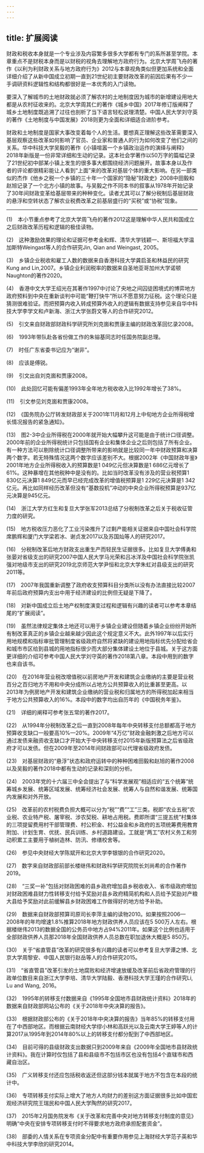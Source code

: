```yaml
---
---
---
```

title: 扩展阅读
---




财政和税收本身就是一个专业涉及内容繁多很多大学都有专门的系所甚至学院。本章重点不是财税本身而是以财税的视角去理解地方政府行为。北京大学周飞舟的著作《以利为利财政关系与地方政府行为》2012与本章视角类似但更加系统和全面详细介绍了从新中国成立初期一直到21世纪初主要财政改革的前因后果有不少一手调研资料逻辑性和结构都很好是一本优秀的入门读物。

要深入了解城市的土地财政就必须了解农村的土地制度因为城市的新增建设用地大都是从农村征收来的。北京大学周其仁的著作《城乡中国》2017年修订版阐释了城乡土地制度既追溯了过往也剖析了当下语言轻松说理清楚。中国人民大学刘守英的著作《土地制度与中国发展》2018则更为全面和详细适合进阶参考。

财政和土地制度是国家大事改变着每个人的生活。要想真正理解这些改革需要深入基层观察这些改革如何影响了官员、企业家和普通人的行为如何改变了他们之间的关系。华中科技大学吴毅的著作《小镇喧嚣一个乡镇政治运作的演绎与阐释》2018年新版是一份非常详细和生动的记录。这本社会学著作以50万字的篇幅记录了21世纪初中部某小镇上发生的很多事大都围绕经济问题展开。故事本身以及作者的评论都很精彩能让人看到“上面”来的改革对基层个体的重大影响。在另一部类似的杰作《他乡之税一个乡镇的三十年一个国家的“隐秘”财政史》2008中田毅和赵旭记录了一个北方小镇的故事。与吴毅之作不同本书的叙事从1978年开始记录了30年间财政变革给基层带来的种种变化。读者尤其可以了解分税制后基层财政的悬浮和空转状态了解农业税费改革之前基层盛行的“买税”或“协税”现象。



* * *



(1)　本小节重点参考了北京大学周飞舟的著作2012这是理解中华人民共和国成立之后财政改革历程和逻辑的极佳读物。

(2)　这种激励效果的理论和证据可参考金和辉、清华大学钱颖一、斯坦福大学温加斯特Weingast等人的合作研究Jin, Qian and Weingast, 2005。

(3)　乡镇企业税收和雇工人数的数据来自香港科技大学龚启圣和林益民的研究Kung and Lin,2007。乡镇企业利润税率的数据来自圣地亚哥加州大学诺顿Naughton的著作2020。

(4)　香港中文大学王绍光在其著作1997中讨论了央地之间囚徒困境式的博弈地方政府预料到中央在重新谈判中可能“鞭打快牛”所以不愿意努力征税。这个理论只是猜测很难验证。而把预算内收入转成预算外收入的逻辑有数据支持参见来自华中科技大学李学文和卢新海、浙江大学张蔚文等人的合作研究2012。

(5)　引文来自财政部财政科学研究所刘克崮和贾康主编的财政改革回忆录2008。

(6)　1993年带队赴各省份做工作的朱镕基同志时任国务院副总理。

(7)　时任广东省委书记应为“谢非”。

(8)　应该是傅锐。

(9)　引文出自刘克崮和贾康2008。

(10)　此处回忆可能有偏差1993年全年地方税收收入比1992年增长了38%。

(11)　引文参见刘克崮和贾康2008。

(12)　《国务院办公厅转发财政部关于2001年11月和12月上中旬地方企业所得税增长情况报告的紧急通知》。

(13)　图2-3中企业所得税在2000年就开始大幅攀升这可能是由于统计口径调整。2000年前的企业所得税统计只包括国有企业和集体企业之后则包括了所有企业。有一种方法可以剔除统计口径调整所带来的影响就是比较同一年中财政预算和决算两个数字。若无特殊情况这两个数字应该差别不大。根据2002年《中国财政年鉴》2001年地方企业所得税收入的预算数是1 049亿元但决算数是1 686亿元增长了61%。这种暴增在其他税种中是没有的。比如当时改革没有涉及的营业税预算1 830亿元决算1 849亿元而早已经完成改革的增值税预算是1 229亿元决算是1 342亿元。再比如同样经历改革但没有“基数投机”冲动的中央企业所得税预算是937亿元决算是945亿元。

(14)　浙江大学方红生和复旦大学张军2013总结了分税制改革之后关于税收征管力度的研究。

(15)　地方税收压力恶化了工业污染推升了过剩产能相关证据来自中国社会科学院席鹏辉和厦门大学梁若冰、谢贞发2017以及苏国灿等人的研究2017。

(16)　分税制改革后地方财政支出重生产而轻民生证据很多。比如复旦大学傅勇和张晏对省级支出的研究2007中国人民大学马光荣和吕冰洋及中国社会科学院张凯强对地级市支出的研究2019北京师范大学尹恒和北京大学朱虹对县级支出的研究2011等。

(17)　2007年我国重新调整了政府收支预算科目分类所以没有办法直接比较2007年前后政府预算内支出中用于经济建设的比例但无疑是下降了。

(18)　对新中国成立后土地产权制度演变过程和逻辑有兴趣的读者可以参考本章结尾的“扩展阅读”。

(19)　虽然法律规定集体土地还可以用于乡镇企业建设但随着乡镇企业纷纷开始所有制改革真正的乡镇企业越来越少因此这个规定意义不大。此外1997年以后实行用地规模和指标审批管理制度省级政府自然将紧缺的建设用地指标优先分配给省会和城市市区给到县城的用地指标很少而大部分集体建设土地位于县城。关于这方面更详细的介绍可参考中国人民大学刘守英的著作2018第八章。本段中用到的数字也来自该书。

(20)　在2016年营业税改增值税以前房地产开发和建筑企业缴纳的主要是营业税百分之百归地方不用和中央分成所以占地方公共预算收入的比重甚至更高。以2013年为例房地产开发和建筑企业缴纳的营业税和归属地方的所得税加起来相当于地方公共预算收入的16%。本段中的数字均出自历年的《中国税务年鉴》。

(21)　详细的阐释可参考张五常的著作2017。

(22)　从1994年分税制改革之后一直到2008年每年中央转移支付总额都高于地方预算收支缺口一般要高10%—20%。2009年“4万亿”财政金融刺激之后地方可以通过发债来融资收支缺口才开始大于中央转移支付2015年新版预算法之后省级政府才可以发债。但在2009年至2014年间财政部可以代理省级政府发债。

(23)　对基层财政的“悬浮”状态和政府运转中的种种困难田毅和赵旭的著作2008以及吴毅的著作2018中都有生动的记录和深刻的分析。

(24)　2003年党的十六届三中全会提出了与“科学发展观”相适应的“五个统筹”统筹城乡发展、统筹区域发展、统筹经济社会发展、统筹人与自然和谐发展、统筹国内发展和对外开放。

(25)　改革前的农村税费负担大概可以分为“税”“费”“工”三类。税即“农业五税”农业税、农业特产税、屠宰税、涉农契税、耕地占用税。费即所谓“三提五统”村集体的三项提留费用村干部管理费、村公积金、村公益金和乡政府的五项统筹费用教育附加、计划生育、优抚、民兵训练、乡村道路建设。工就是“两工”农村义务工和劳动积累工主要用于植树造林、防汛、修缮校舍等。

(26)　参见中央财经大学陈斌开和北京大学李银银的合作研究2020。

(27)　数字来自财政部前部长楼继伟和财政科学研究院院长刘尚希的合作著作2019。

(28)　“三奖一补”包括对财政困难的县乡政府增加县乡税收收入、省市级政府增加对财政困难县财力性转移支付给予奖励对县乡政府精简机构和人员给予奖励对产粮大县给予奖励对此前缓解县乡财政困难工作做得好的地方给予补助。

(29)　数据来自财政部预算司原司长李萍主编的读物2010。如果按照2006—2008年的年均增速1.8%推算2018年地方财政供养人员应该在5 500万人左右。根据楼继伟2013的数据全国的公务员中地方占94%2011年。如果这个比例也适用于全部财政供养人员那2018年全国财政供养人员总数在职加退休大概是5 850万。

(30)　关于“省直管县”改革的研究很多有兴趣的读者可以参考复旦大学谭之博、北京大学周黎安、中国人民银行赵岳等人的合作研究2015。

(31)　“省直管县”改革引发的土地腐败和经济增速放缓及改革前后省政府管理的行政单位数目来自浙江大学李培、清华大学陆毅、香港科技大学王瑾的合作研究Li, Lu and Wang, 2016。

(32)　1995年的转移支付数据来自《1995年全国地市县财政统计资料》2018年的数据来自财政部网站公布的《关于2018年中央决算的报告》。

(33)　根据财政部公布的《关于2018年中央决算的报告》当年85%的转移支付用在了中西部地区。而根据云南财经大学缪小林和高跃光以及云南大学王婷等人的计算2017从1995年到2014年80%以上的转移支付都分配到了中西部地区。

(34)　目前可得的县级财政支出数据只到2009年来自《2009年全国地市县财政统计资料》。我在计算时仅包括了县和县级市不包括市区也没有包括4个直辖市和西藏自治区。

(35)　广义转移支付还应包括税收返还但这部分钱本就属于地方不包含在本段的统计中。

(36)　专项转移支付实际上增大了地方人均财力的差别这方面证据很多比如中国宏观经济研究院王瑞民和中国人民大学陶然的研究2017。

(37)　2015年2月国务院发布《关于改革和完善中央对地方转移支付制度的意见》明确“中央在安排专项转移支付时不得要求地方政府承担配套资金”。

(38)　部委的人情关系在专项资金分配中有重要作用参见上海财经大学范子英和华中科技大学李欣的研究2014。